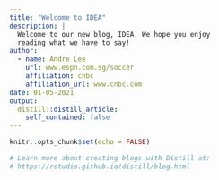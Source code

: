 ```yaml
---
title: "Welcome to IDEA"
description: |
  Welcome to our new blog, IDEA. We hope you enjoy 
  reading what we have to say!
author:
  - name: Andre Lee 
    url: www.espn.com.sg/soccer
    affiliation: cnbc
    affiliation_url: www.cnbc.com
date: 01-05-2021
output:
  distill::distill_article:
    self_contained: false
---
```


```r
knitr::opts_chunk$set(echo = FALSE)

# Learn more about creating blogs with Distill at:
# https://rstudio.github.io/distill/blog.html

```



